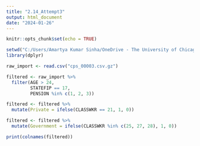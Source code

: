 ```yaml
---
title: "2.14_Attempt3"
output: html_document
date: "2024-01-26"
---
```


```r
knitr::opts_chunk$set(echo = TRUE)
```

```r
setwd("C:/Users/Amartya Kumar Sinha/OneDrive - The University of Chicago/Miscellaneous/Personal/AdvIllinois_Analysis/GraphsToReplicate/Graph2.14") 
library(dplyr)
```


```r
raw_import <- read.csv("cps_00003.csv.gz")
```

```r
filtered <- raw_import %>%
  filter(AGE > 24,
         STATEFIP == 17,
         PENSION %in% c(1, 2, 3))

```

```r
filtered <- filtered %>%
  mutate(Private = ifelse(CLASSWKR == 21, 1, 0))

filtered <- filtered %>%
  mutate(Government = ifelse(CLASSWKR %in% c(25, 27, 28), 1, 0))
```

```r
print(colnames(filtered))
```


